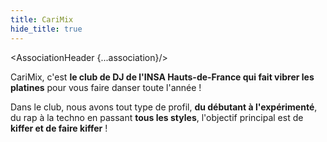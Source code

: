 ---
title: CariMix
hide_title: true
---


<AssociationHeader {...association}/>


CariMix, c'est **le club de DJ de l'INSA Hauts-de-France qui fait vibrer les platines** pour vous faire danser toute l'année !

Dans le club, nous avons tout type de profil, **du débutant à l'expérimenté**, du rap à la techno en passant **tous les styles**, l'objectif principal est de **kiffer et de faire kiffer** ! 
